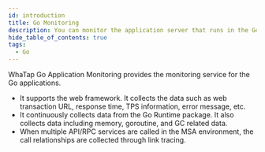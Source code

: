 ```yaml
---
id: introduction
title: Go Monitoring
description: You can monitor the application server that runs in the Go environment.
hide_table_of_contents: true
tags:
  - Go
---
```



WhaTap Go Application Monitoring provides the monitoring service for the Go applications.

- It supports the web framework. It collects the data such as web transaction URL, response time, TPS information, error message, etc.
- It continuously collects data from the Go Runtime package. It also collects data including memory, goroutine, and GC related data.
- When multiple API/RPC services are called in the MSA environment, the call relationships are collected through link tracing.


<Apmcommonintro />
